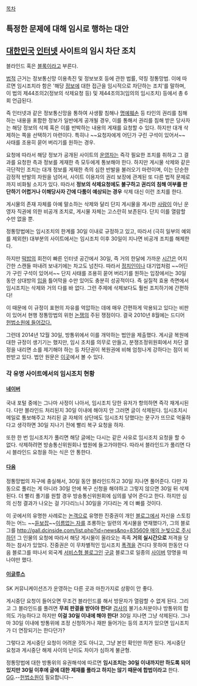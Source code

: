 [[목차]]
== 특정한 문제에 대해 임시로 행하는 대안 ==
== [[대한민국]] [[인터넷]] 사이트의 임시 차단 조치 ==
블라인드 혹은 [[블록]]이라고 부른다.

[[법]]적 근거는 정보통신망 이용촉진 및 정보보호 등에 관한 법률, 약칭 정통망법. 이에 따르면 임시조치라 함은 '해당 [[정보]]에 대한 접근을 임시적으로 차단하는 조치'를 말하며, 이 법의 제44조의2(정보의 삭제요청 등) 및 제44조의3(임의의 임시조치) 등에서 총 6회 언급된다.

즉 인터넷과 같은 정보통신망을 통하여 사생활 침해나 [[명예훼손]] 등 타인의 권리를 침해하는 내용을 포함한 정보가 일반에게 공개될 경우, 이를 통해서 권리를 침해 받은 당사자는 해당 정보의 삭제 혹은 이를 반박하는 내용의 게재를 요청할 수 있다. 하지만 대개 삭제하는 쪽을 선택하기 마련이다. 특히나 ~~요청자에게 어딘가 구린 구석이 있어서~~ 사태를 조용히 묻어 버리기를 원하는 경우. 

요청에 따라서 해당 정보가 공개된 사이트의 [[운영자]]는 즉각 필요한 조치를 취하고 그 결과를 요청한 측과 정보를 게재한 측 모두에게 통보해야 한다. 하지만 게시물 삭제와 같은 극단적인 조치는 대개 정보를 게재한 측의 심한 반발을 불러오기 마련이며, 이는 단순한 감정적 반발의 차원을 넘어서, 사이트 이용자의 권리 보장에 관계된 또 다른 법적 문제로까지 비화될 소지가 있다. 따라서 '''정보의 삭제요청에도 불구하고 권리의 침해 여부를 판단하기 어렵거나 이해당사자 간에 다툼이 예상되는 경우''' 삭제 대신 이런 조치를 한다.

게시물의 존재 자체를 아예 말소하는 삭제와 달리 단지 게시물을 게시한 [[사람]]이 아닌 운영자 직권에 의한 비공개 조치로, 게시물 자체는 고스란히 보존된다. 단지 이를 열람할 수만 없을 뿐. 

정통망법에는 임시조치의 한계를 30일 이내로 규정하고 있고, 따라서 (극히 일부의 예외를 제외한) 대부분의 사이트에서는 임시조치 이후 30일이 지나면 비공개 조치를 해제한다.

하지만 [[떡밥]]의 회전이 빠른 인터넷 공간에서 30일, 즉 거의 한달에 가까운 [[시간]]은 어지간한 스캔들 떠내려 보내기에는 차고도 넘친다. 따라서 [[정치인]]이나 대기업처럼 ~~어딘가 구린 구석이 있어서~~ 단지 사태를 조용히 묻어 버리기를 원하는 입장에서는 30일 동안 상대방의 [[입]]을 틀어막을 수만 있어도 충분히 성공적이다. 즉 실질적 효용 측면에서 임시조치는 삭제와 거의 다를 바 없다. 그런 주제에 삭제보다도 훨씬 조치하기에 간편하다!

이 때문에 이 규정이 표현의 자유를 억압하는 데에 매우 간편하게 악용되고 있다는 비판이 있어서 현행 정통망법의 위헌 [[논쟁]]의 주된 쟁점이다. 결국 2010년 8월에는 드디어 [http://mbn.mk.co.kr/pages/news/newsView.php?news_seq_no=527186&category=mbn00007 헌법소원에 들어갔다.]

그런데 2014년 12월 30일, 방통위에서 이를 개악하는 법안을 제출했다. 게시글 복원에 대한 규정이 생기기는 했지만, 임시 조치를 의무로 만들고, 분쟁조정위원회에서 차단 결정을 내리면 소를 제기해야 하는 등 차단권이 복원권에 비해 엄청나게 강하다는 점이 비판받고 있다. 법안 원문은 [http://likms.assembly.go.kr/bill/jsp/BillDetail.jsp?bill_id=ARC_P1V4I1Y2U2B9B2H3T2H7K1N0U1C1L1 이곳]에서 볼 수 있다.
=== 각 유명 사이트에서의 임시조치 현황 ===
==== [[네이버]] ====
국내 포털 중에는 그나마 사정이 나아서, 임시조치 당한 유저가 항의하면 즉각 재게시된다. 다만 블라인드 처리된지 30일 이내에 해야지 안 그러면 글이 삭제된다. 임시조치시 메일로 통보해주고 처리된 글 자체의 상단에도 임시조치 당했다는 문구가 뜨므로 억울하다고 생각하면 30일 지나기 전에 빨리 복구 요청을 하자.

또한 한 번 임시조치가 풀리면 해당 글에는 다시는 같은 사유로 임시조치 요청을 할 수 없다. 삭제하려면 방송통신위원회나 법원에 들고가야한다. 따라서 블라인드가 풀리면 다시 블라인드 요청을 하는 식은 안 통한다.

==== [[다음]] ====
정통망법의 자구에 충실해서, 30일 동안 블라인드하고 30일 지나면 풀어준다. 다만 자동으로 풀리는 게 아니라 30일 안에 복구 신청을 해야하고 그렇지 않으면 30일 뒤 삭제된다. 더 빨리 풀기를 원할 경우 방송통신위원회에 심의를 넣어 준다고 한다. 하지만 심의 신청 결과가 나오는 걸 기다리느니 30일을 기다리는 게 더 빠를 것이다.

이 곳에서의 유명한 사례로는 [[논객]]으로 유명한 진중권이 개인 [[블로그]]에서 자신을 스토킹하는 어느 ~~[[듣보잡]]~~[[이름없는 자]]를 조롱하는 일련의 게시물을 연재했다가, 그의 블로그를 [[http://gall.dcinside.com/list.php?id=news&no=835609 매의 눈빛으로 주시하던]] 그 인물의 요청에 따라서 해당 게시물이 올라오는 족족 '''거의 실시간으로''' 저격을 당하는 참사가 있었다. 진중권은 이 무차별적인 임시조치 [[폭격]]을 견디다 못하여 한동안 다음 블로그를 떠나서 외국계 [[서비스형 블로그]]인 [[구글]] 블로그로 일종의 [[사이버]] 망명을 떠나야만 했다.

==== [[이글루스]] ====
SK 커뮤니케이션즈가 운영하는 다른 곳과 마찬가지로 상황이 안 좋다.

게시중단 요청이 들어오면 무조건 블라인드를 해서 방문자가 열람할 수 없게 된다. 그리고 그 블라인드를 풀려면 '''무죄 판결을 받아야 한다!''' [[검사]]의 불기소처분이나 방통위의 합의도 가능하다고 하지만 '''이걸 30일 이내에 해야 한다!''' 30일 지나면 그냥 삭제된다. 그나마 30일 이내에 방통위에 조정 신청하거나 재판 들어가는 등의 조치가 있으면 임시조치가 더 연장되기는 한다던가?

그렇다고 게시중단 요청이 어려운 것도 아니고, 그냥 본인 확인만 하면 된다. 게시중단 요청과 게시중단 해제 사이의 난이도 차이가 심하게 불균형.

정통망법에 대한 방통위의 유권해석에 따르면 '''임시조치는 30일 이내까지만 하도록 되어 있지만 30일 이후에 글에 대한 제재를 풀라고 하지는 않기 때문에 합법이라고''' 한다. [[GG]].--[[헌법소원]]이 필요합니다--
